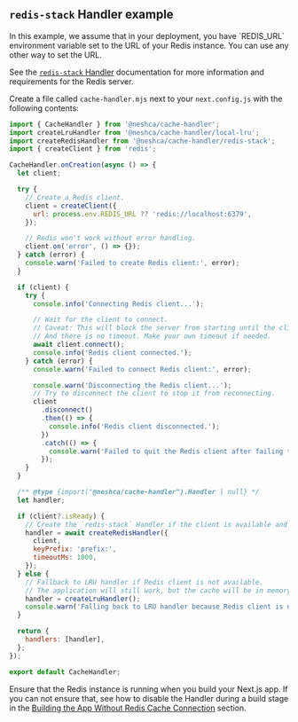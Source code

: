 
## `redis-stack` Handler example

<Callout type="info">
  In this example, we assume that in your deployment, you have `REDIS_URL` environment variable set to the URL of your
  Redis instance. You can use any other way to set the URL.
</Callout>

See the [`redis-stack` Handler](/handlers/redis-stack) documentation for more information and requirements for the Redis server.

Create a file called `cache-handler.mjs` next to your `next.config.js` with the following contents:

```js filename="cache-handler.mjs" copy
import { CacheHandler } from '@neshca/cache-handler';
import createLruHandler from '@neshca/cache-handler/local-lru';
import createRedisHandler from '@neshca/cache-handler/redis-stack';
import { createClient } from 'redis';

CacheHandler.onCreation(async () => {
  let client;

  try {
    // Create a Redis client.
    client = createClient({
      url: process.env.REDIS_URL ?? 'redis://localhost:6379',
    });

    // Redis won't work without error handling.
    client.on('error', () => {});
  } catch (error) {
    console.warn('Failed to create Redis client:', error);
  }

  if (client) {
    try {
      console.info('Connecting Redis client...');

      // Wait for the client to connect.
      // Caveat: This will block the server from starting until the client is connected.
      // And there is no timeout. Make your own timeout if needed.
      await client.connect();
      console.info('Redis client connected.');
    } catch (error) {
      console.warn('Failed to connect Redis client:', error);

      console.warn('Disconnecting the Redis client...');
      // Try to disconnect the client to stop it from reconnecting.
      client
        .disconnect()
        .then(() => {
          console.info('Redis client disconnected.');
        })
        .catch(() => {
          console.warn('Failed to quit the Redis client after failing to connect.');
        });
    }
  }

  /** @type {import("@neshca/cache-handler").Handler | null} */
  let handler;

  if (client?.isReady) {
    // Create the `redis-stack` Handler if the client is available and connected.
    handler = await createRedisHandler({
      client,
      keyPrefix: 'prefix:',
      timeoutMs: 1000,
    });
  } else {
    // Fallback to LRU handler if Redis client is not available.
    // The application will still work, but the cache will be in memory only and not shared.
    handler = createLruHandler();
    console.warn('Falling back to LRU handler because Redis client is not available.');
  }

  return {
    handlers: [handler],
  };
});

export default CacheHandler;
```

Ensure that the Redis instance is running when you build your Next.js app. If you can not ensure that, see how to disable the Handler during a build stage in the [Building the App Without Redis Cache Connection](/usage/opt-out-cache-on-build) section.

